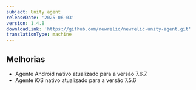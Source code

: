 ```yaml
---
subject: Unity agent
releaseDate: '2025-06-03'
version: 1.4.8
downloadLink: 'https://github.com/newrelic/newrelic-unity-agent.git'
translationType: machine
---
```


## Melhorias

* Agente Android nativo atualizado para a versão 7.6.7.
* Agente iOS nativo atualizado para a versão 7.5.6